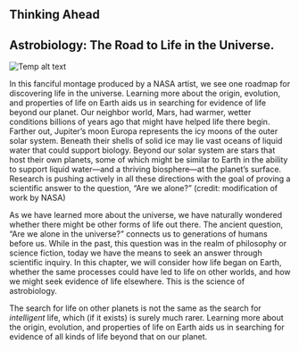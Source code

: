 ## Thinking Ahead
## Astrobiology: The Road to Life in the Universe.
![Temp alt text](__MEDIA_URL__OSC_Astro_30_00_Life.jpg)<p>In this fanciful montage produced by a NASA artist, we see one roadmap for discovering life in the universe. Learning more about the origin, evolution, and properties of life on Earth aids us in searching for evidence of life beyond our planet. Our neighbor world, Mars, had warmer, wetter conditions billions of years ago that might have helped life there begin. Farther out, Jupiter’s moon Europa represents the icy moons of the outer solar system. Beneath their shells of solid ice may lie vast oceans of liquid water that could support biology. Beyond our solar system are stars that host their own planets, some of which might be similar to Earth in the ability to support liquid water—and a thriving biosphere—at the planet’s surface. Research is pushing actively in all these directions with the goal of proving a scientific answer to the question, “Are we alone?” (credit: modification of work by NASA)</p>
As we have learned more about the universe, we have naturally wondered whether there might be other forms of life out there. The ancient question, “Are we alone in the universe?” connects us to generations of humans before us. While in the past, this question was in the realm of philosophy or science fiction, today we have the means to seek an answer through scientific inquiry. In this chapter, we will consider how life began on Earth, whether the same processes could have led to life on other worlds, and how we might seek evidence of life elsewhere. This is the science of astrobiology.

The search for life on other planets is not the same as the search for *intelligent* life, which (if it exists) is surely much rarer. Learning more about the origin, evolution, and properties of life on Earth aids us in searching for evidence of all kinds of life beyond that on our planet.

